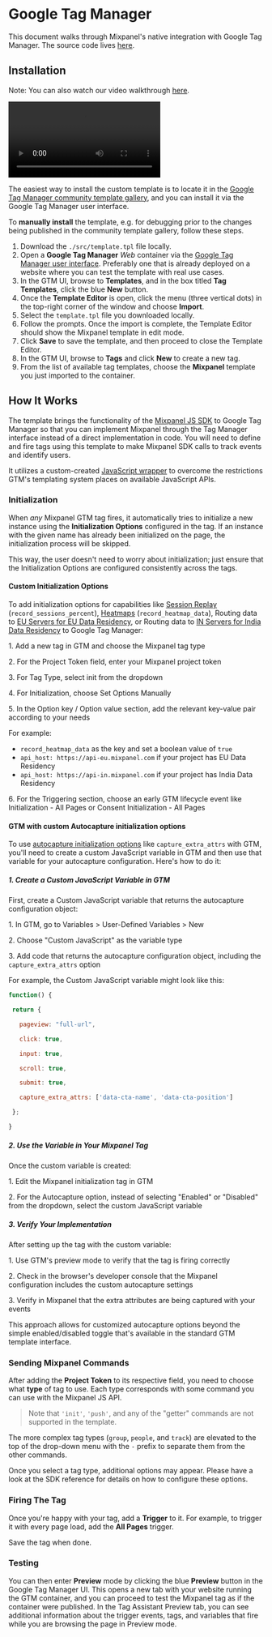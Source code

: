 # Google Tag Manager

This document walks through Mixpanel's native integration with Google Tag Manager. The source code lives [here](https://github.com/mixpanel/mixpanel-gtm-template).

## Installation
Note: You can also watch our video walkthrough [here](https://user-images.githubusercontent.com/556882/154125933-b584de10-b7fa-4668-b815-7429192d867a.mp4).

<video playsInline controls className="nx-rounded-lg"><source src="https://user-images.githubusercontent.com/556882/154125933-b584de10-b7fa-4668-b815-7429192d867a.mp4" type="video/mp4" /></video>

The easiest way to install the custom template is to locate it in the [Google Tag Manager community template gallery](https://tagmanager.google.com/gallery/#/owners/mixpanel/templates/mixpanel-gtm-template), and you can install it via the Google Tag Manager user interface.

To **manually install** the template, e.g. for debugging prior to the changes being published in the community template gallery, follow these steps.

1. Download the `./src/template.tpl` file locally.
2. Open a **Google Tag Manager** *Web* container via the [Google Tag Manager user interface](https://tagmanager.google.com/). Preferably one that is already deployed on a website where you can test the template with real use cases.
3. In the GTM UI, browse to **Templates**, and in the box titled **Tag Templates**, click the blue **New** button.
4. Once the **Template Editor** is open, click the menu (three vertical dots) in the top-right corner of the window and choose **Import**.
5. Select the `template.tpl` file you downloaded locally.
6. Follow the prompts. Once the import is complete, the Template Editor should show the Mixpanel template in edit mode.
7. Click **Save** to save the template, and then proceed to close the Template Editor.
8. In the GTM UI, browse to **Tags** and click **New** to create a new tag.
9. From the list of available tag templates, choose the **Mixpanel** template you just imported to the container.

## How It Works

The template brings the functionality of the [Mixpanel JS SDK](https://developer.mixpanel.com/docs/javascript-full-api-reference) to Google Tag Manager so that you can implement Mixpanel through the Tag Manager interface instead of a direct implementation in code. You will need to define and fire tags using this template to make Mixpanel SDK calls to track events and identify users.

It utilizes a custom-created [JavaScript wrapper](https://github.com/mixpanel/mixpanel-js-wrapper) to overcome the restrictions GTM's templating system places on available JavaScript APIs.

### Initialization

When *any* Mixpanel GTM tag fires, it automatically tries to initialize a new instance using the **Initialization Options** configured in the tag. If an instance with the given name has already been initialized on the page, the initialization process will be skipped.

This way, the user doesn't need to worry about initialization; just ensure that the Initialization Options are configured consistently across the tags.

#### Custom Initialization Options

To add initialization options for capabilities like [Session Replay](https://docs.mixpanel.com/docs/tracking-methods/sdks/javascript#implementation--sampling) (`record_sessions_percent`), [Heatmaps](https://docs.mixpanel.com/docs/tracking-methods/sdks/javascript#heatmaps) (`record_heatmap_data`), Routing data to [EU Servers for EU Data Residency](https://docs.mixpanel.com/docs/tracking-methods/sdks/javascript#eu-data-residency), or Routing data to [IN Servers for India Data Residency](https://docs.mixpanel.com/docs/tracking-methods/sdks/javascript#india-data-residency) to Google Tag Manager:

1\. Add a new tag in GTM and choose the Mixpanel tag type

2\. For the Project Token field, enter your Mixpanel project token

3\. For Tag Type, select init from the dropdown

4\. For Initialization, choose Set Options Manually

5\. In the Option key / Option value section, add the relevant key-value pair according to your needs

For example: 
- `record_heatmap_data` as the key and set a boolean value of `true`
- `api_host: https://api-eu.mixpanel.com` if your project has EU Data Residency
- `api_host: https://api-in.mixpanel.com` if your project has India Data Residency

6\. For the Triggering section, choose an early GTM lifecycle event like Initialization \- All Pages or Consent Initialization \- All Pages

#### GTM with custom Autocapture initialization options

To use [autocapture initialization options](https://docs.mixpanel.com/docs/tracking-methods/sdks/javascript#autocapture) like `capture_extra_attrs` with GTM, you'll need to create a custom JavaScript variable in GTM and then use that variable for your autocapture configuration. Here's how to do it:

##### **1\. Create a Custom JavaScript Variable in GTM**

First, create a Custom JavaScript variable that returns the autocapture configuration object:

1\. In GTM, go to Variables \> User-Defined Variables \> New

2\. Choose "Custom JavaScript" as the variable type

3\. Add code that returns the autocapture configuration object, including the `capture_extra_attrs` option

For example, the Custom JavaScript variable might look like this:

```javascript Javascript
function() {

 return {

   pageview: "full-url",

   click: true,

   input: true,

   scroll: true,

   submit: true,

   capture_extra_attrs: ['data-cta-name', 'data-cta-position']

 };

}
```

##### **2\. Use the Variable in Your Mixpanel Tag**

Once the custom variable is created:

1\. Edit the Mixpanel initialization tag in GTM

2\. For the Autocapture option, instead of selecting "Enabled" or "Disabled" from the dropdown, select the custom JavaScript variable

##### **3\. Verify Your Implementation**

After setting up the tag with the custom variable:

1\. Use GTM's preview mode to verify that the tag is firing correctly

2\. Check in the browser's developer console that the Mixpanel configuration includes the custom autocapture settings

3\. Verify in Mixpanel that the extra attributes are being captured with your events

This approach allows for customized autocapture options beyond the simple enabled/disabled toggle that's available in the standard GTM template interface.

### Sending Mixpanel Commands

After adding the **Project Token** to its respective field, you need to choose what **type** of tag to use. Each type corresponds with some command you can use with the Mixpanel JS API.

> Note that `'init'`, `'push'`, and any of the "getter" commands are not supported in the template.

The more complex tag types (`group`, `people`, and `track`) are elevated to the top of the drop-down menu with the `-` prefix to separate them from the other commands.

Once you select a tag type, additional options may appear. Please have a look at the SDK reference for details on how to configure these options.

### Firing The Tag

Once you're happy with your tag, add a **Trigger** to it. For example, to trigger it with every page load, add the **All Pages** trigger.

Save the tag when done.

### Testing

You can then enter **Preview** mode by clicking the blue **Preview** button in the Google Tag Manager UI. This opens a new tab with your website running the GTM container, and you can proceed to test the Mixpanel tag as if the container were published. In the Tag Assistant Preview tab, you can see additional information about the trigger events, tags, and variables that fire while you are browsing the page in Preview mode.
